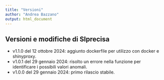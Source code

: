 ```yaml
---
title: "Versioni"
author: "Andrea Bazzano"
output: html_document
---
```


## Versioni e modifiche di SIprecisa

-   v1.1.0 del 12 ottobre 2024: aggiunto dockerfile per utilizzo con docker e shinyproxy.
-   v1.0.1 del 29 gennaio 2024: risolto un errore nella funzione per identificare i possibili valori anomali.
-   v1.0.0 del 29 gennaio 2024: primo rilascio stabile.
